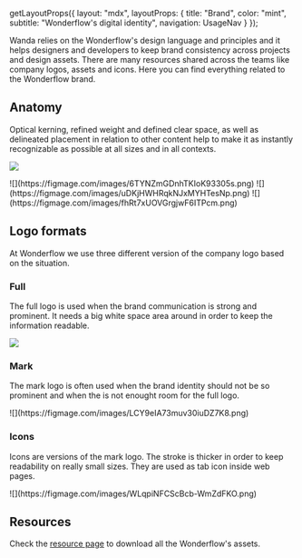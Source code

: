
  getLayoutProps({
    layout: "mdx",
    layoutProps: {
      title: "Brand",
      color: "mint",
      subtitle:
        "Wonderflow's digital identity",
      navigation: UsageNav
    }
  });

Wanda relies on the Wonderflow's design language and principles and it helps designers and developers to keep brand consistency across projects and design assets. There are many resources shared across the teams like company logos, assets and icons. Here you can find everything related to the Wonderflow brand.

## Anatomy

Optical kerning, refined weight and defined clear space, as well as delineated placement in relation to other content help to make it as instantly recognizable as possible at all sizes and in all contexts.

![](https://figmage.com/images/Www9i7pBGaNY-DJ_Euv61.png)


<Grid columnGap={24} rowGap={24} filling="fit">
  <GridItem>
    ![](https://figmage.com/images/6TYNZmGDnhTKIoK93305s.png)
  </GridItem>

  <GridItem>
    ![](https://figmage.com/images/uDKjHWHRqkNJxMYHTesNp.png)
  </GridItem>

  <GridItem>
    ![](https://figmage.com/images/fhRt7xUOVGrgjwF6ITPcm.png)
  </GridItem>
</Grid>

## Logo formats

At Wonderflow we use three different version of the company logo based on the situation.

### Full

The full logo is used when the brand communication is strong and prominent. It needs a big white space area around in order to keep the information readable.

![](https://figmage.com/images/8TEmPoQNz7U9b47cEDI7T.png)

### Mark

The mark logo is often used when the brand identity should not be so prominent and when the is not enought room for the full logo.

<Stack direction="row" columnGap={24}>
  ![](https://figmage.com/images/LCY9eIA73muv30iuDZ7K8.png)
</Stack>

### Icons

Icons are versions of the mark logo. The stroke is thicker in order to keep readability on really small sizes. They are used as tab icon inside web pages.

<Stack direction="row" columnGap={24}>
  ![](https://figmage.com/images/WLqpiNFCScBcb-WmZdFKO.png)
</Stack>

## Resources

Check the [resource page](/resources) to download all the Wonderflow's assets.

